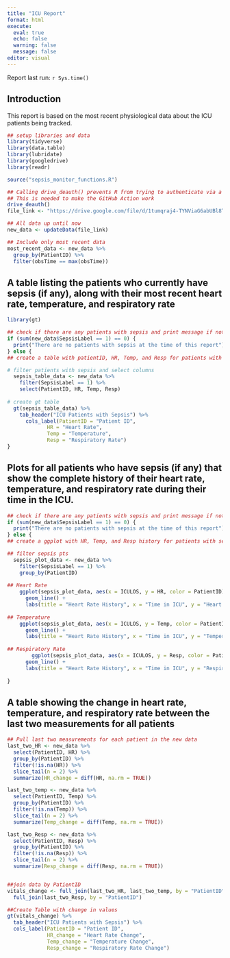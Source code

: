 ```yaml
---
title: "ICU Report"
format: html
execute: 
  eval: true
  echo: false
  warning: false
  message: false
editor: visual
---
```


Report last run: `r Sys.time()`

## Introduction
This report is based on the most recent physiological data about the ICU patients being tracked.

```r
## setup libraries and data
library(tidyverse)
library(data.table)
library(lubridate)
library(googledrive)
library(readr)

source("sepsis_monitor_functions.R")

## Calling drive_deauth() prevents R from trying to authenticate via a browser
## This is needed to make the GitHub Action work
drive_deauth()
file_link <- "https://drive.google.com/file/d/1tumqraj4-TYNViaG6abUBl8Tx4pMN-wU/view?usp=share_link"

## All data up until now
new_data <- updateData(file_link)

## Include only most recent data
most_recent_data <- new_data %>%
  group_by(PatientID) %>%
  filter(obsTime == max(obsTime))
```


## A table listing the patients who currently have sepsis (if any), along with their most recent heart rate, temperature, and respiratory rate

```r
library(gt)

## check if there are any patients with sepsis and print message if not
if (sum(new_data$SepsisLabel == 1) == 0) {
  print("There are no patients with sepsis at the time of this report")
} else {
## create a table with patientID, HR, Temp, and Resp for patients with sepsis

# filter patients with sepsis and select columns
  sepsis_table_data <- new_data %>%
    filter(SepsisLabel == 1) %>%
    select(PatientID, HR, Temp, Resp)
  
# create gt table
  gt(sepsis_table_data) %>%
    tab_header("ICU Patients with Sepsis") %>%
      cols_label(PatientID = "Patient ID", 
             HR = "Heart Rate", 
             Temp = "Temperature", 
             Resp = "Respiratory Rate")
}
```



## Plots for all patients who have sepsis (if any) that show the complete history of their heart rate, temperature, and respiratory rate during their time in the ICU.

```r
## check if there are any patients with sepsis and print message if not
if (sum(new_data$SepsisLabel == 1) == 0) {
  print("There are no patients with sepsis at the time of this report")
} else {
## create a ggplot with HR, Temp, and Resp history for patients with sepsis

## filter sepsis pts
  sepsis_plot_data <- new_data %>%
    filter(SepsisLabel == 1) %>%
    group_by(PatientID)
    
## Heart Rate
    ggplot(sepsis_plot_data, aes(x = ICULOS, y = HR, color = PatientID)) +
      geom_line() +
      labs(title = "Heart Rate History", x = "Time in ICU", y = "Heart Rate")
    
## Temperature
    ggplot(sepsis_plot_data, aes(x = ICULOS, y = Temp, color = PatientID)) +
      geom_line() +
      labs(title = "Heart Rate History", x = "Time in ICU", y = "Temperature")
    
## Respiratory Rate
        ggplot(sepsis_plot_data, aes(x = ICULOS, y = Resp, color = PatientID)) +
      geom_line() +
      labs(title = "Heart Rate History", x = "Time in ICU", y = "Respiratory Rate")
  
}
```


## A table showing the change in heart rate, temperature, and respiratory rate between the last two measurements for all patients
```r
## Pull last two measurements for each patient in the new data
last_two_HR <- new_data %>%
  select(PatientID, HR) %>%
  group_by(PatientID) %>%
  filter(!is.na(HR)) %>%
  slice_tail(n = 2) %>%
  summarize(HR_change = diff(HR, na.rm = TRUE))

last_two_temp <- new_data %>%
  select(PatientID, Temp) %>%
  group_by(PatientID) %>%
  filter(!is.na(Temp)) %>%
  slice_tail(n = 2) %>%
  summarize(Temp_change = diff(Temp, na.rm = TRUE))

last_two_Resp <- new_data %>%
  select(PatientID, Resp) %>%
  group_by(PatientID) %>%
  filter(!is.na(Resp)) %>%
  slice_tail(n = 2) %>%
  summarize(Resp_change = diff(Resp, na.rm = TRUE))


##join data by PatientID
vitals_change <- full_join(last_two_HR, last_two_temp, by = "PatientID") %>%
  full_join(last_two_Resp, by = "PatientID")

##Create Table with change in values
gt(vitals_change) %>%
  tab_header("ICU Patients with Sepsis") %>%
  cols_label(PatientID = "Patient ID", 
             HR_change = "Heart Rate Change", 
             Temp_change = "Temperature Change", 
             Resp_change = "Respiratory Rate Change")
```




